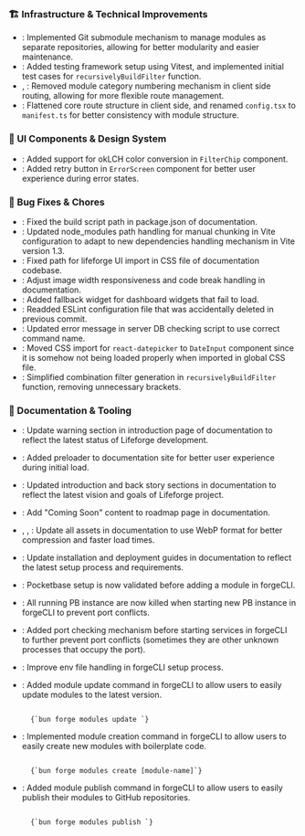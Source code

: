 
### 🏗️ Infrastructure & Technical Improvements

- <Commit hash="84ec5a3a71cece2f29a90fa52d99af208fd1d12b" />: Implemented Git submodule mechanism to manage modules as separate repositories, allowing for better modularity and easier maintenance.
- <Commit hash="6160be75909b6d5922b748171b5bb24faab296a6" />: Added testing framework setup using Vitest, and implemented initial test cases for <code>recursivelyBuildFilter</code> function.
- <Commit hash="8c11778ab343c67b4c9c55917f4d375bc47a34ec" />, <Commit hash="7b49ac34062c8dcfe1f9abbada7787ce99fb10d0" />: Removed module category numbering mechanism in client side routing, allowing for more flexible route management.
- <Commit hash="57099127e4de38a6cdbb2b28636238db9b2b6a6a" />: Flattened core route structure in client side, and renamed <code>config.tsx</code> to <code>manifest.ts</code> for better consistency with module structure.

### 🎨 UI Components & Design System

- <Commit hash="525e03245a2ee83c2e059ebd8013dfd359962943" />: Added support for okLCH color conversion in <code>FilterChip</code> component.
- <Commit hash="40417ba8fa78f2faf75f3a94d6058469eca93a48" />: Added retry button in <code>ErrorScreen</code> component for better user experience during error states.

### 🐛 Bug Fixes & Chores

- <Commit hash="f904a842ab6a94285b3813744afea68ff0ac12d6" />: Fixed the build script path in package.json of documentation.
- <Commit hash="ddc40b0b7fb7b66d9780b65d123059ee7da7d2f9" />: Updated node_modules path handling for manual chunking in Vite configuration to adapt to new dependencies handling mechanism in Vite version 1.3.
- <Commit hash="e21ace93cdb2f8695f9b74ad6602a3bfbcf8efa6" />: Fixed path for lifeforge UI import in CSS file of documentation codebase.
- <Commit hash="50fb4a76de2ce2c89e884d3ab5b0d88c0a1d2f32" />: Adjust image width responsiveness and code break handling in documentation.
- <Commit hash="f7036882d3549fc42fa14a65d1618da606fc48c3" />: Added fallback widget for dashboard widgets that fail to load.
- <Commit hash="05240187015cf6474f488d00528fbecb7ffa3fb8" />: Readded ESLint configuration file that was accidentally deleted in previous commit.
- <Commit hash="5ddbcd461def6ba82defbcc65571c9d80e8570b5" />: Updated error message in server DB checking script to use correct command name.
- <Commit hash="196c8aff2cfd83b540b1a3bc9647f94cdbc757dc" />: Moved CSS import for <code>react-datepicker</code> to <code>DateInput</code> component since it is somehow not being loaded properly when imported in global CSS file.
- <Commit hash="03a93a0fcf1f18ceb0482d450f5dc31890e71bc1" />: Simplified combination filter generation in <code>recursivelyBuildFilter</code> function, removing unnecessary brackets.

### 📖 Documentation & Tooling

- <Commit hash="78cf77fe02833d85c3b0985025943fa6011f2c9d" />: Update warning section in introduction page of documentation to reflect the latest status of Lifeforge development.
- <Commit hash="c44bf10965dd0ee392e38fa1a7c6156aed395c0c" />: Added preloader to documentation site for better user experience during initial load.
- <Commit hash="17196a88bfdf5a80daad1cd59f1c97c857e1a878" />: Updated introduction and back story sections in documentation to reflect the latest vision and goals of Lifeforge project.
- <Commit hash="4182c41d838f461bcd48ccdb3020fafb17e76fe9" />: Add "Coming Soon" content to roadmap page in documentation.
- <Commit hash="3800ed0c739bf87e40b4a7dd560c186891158fda" />, <Commit hash="d473c136cebd85eedb8913acba2fda5d0f14d8d5" />, <Commit hash="907d3f9911d95857ce71e02094b0bba4da244e80" />: Update all assets in documentation to use WebP format for better compression and faster load times.
- <Commit hash="2b9e2fc61c670f854df99cdeb7b53672c8cfc17b" />: Update installation and deployment guides in documentation to reflect the latest setup process and requirements.
- <Commit hash="8e2ebc53de7e5a35659be065f6bbf16d8db93e22" />: Pocketbase setup is now validated before adding a module in forgeCLI.
- <Commit hash="890d51a8651a0a14ca3a797e6b3c3630dcceb3c0" />: All running PB instance are now killed when starting new PB instance in forgeCLI to prevent port conflicts.
- <Commit hash="a1fb3fe0c8213f0bb40fa33824c82f3e3e70bd48" />: Added port checking mechanism before starting services in forgeCLI to further prevent port conflicts (sometimes they are other unknown processes that occupy the port).
- <Commit hash="f7f117903076801597003a679b9e164b9aa64cd8" />: Improve env file handling in forgeCLI setup process.
- <Commit hash="36deeebaf434bbcd8f642397b0a0e857075858db" />: Added module update command in forgeCLI to allow users to easily update modules to the latest version.

  <Code language="bash">
    {`bun forge modules update <module-name>`}
  </Code>
  
- <Commit hash="0733934c8b4ca45ab3e69d4fdf95f3e9f40fd5c8" />: Implemented module creation command in forgeCLI to allow users to easily create new modules with boilerplate code.

  <Code language="bash">
    {`bun forge modules create [module-name]`}
  </Code>

- <Commit hash="50340228144c2a0507a078fde369fac0b21ae68c" />: Added module publish command in forgeCLI to allow users to easily publish their modules to GitHub repositories.

  <Code language="bash">
    {`bun forge modules publish <module-name>`}
  </Code>